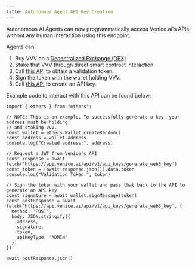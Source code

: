 ```yaml
---
title: Autonomous Agent API Key Creation
---
```

Autonomous AI Agents can now programmatically access Venice.ai's APIs without any human interaction using this endpoint.

Agents can:
1. Buy VVV on a [Decentralized Exchange (DEX)](https://aerodrome.finance/swap?from=eth&to=0xacfE6019Ed1A7Dc6f7B508C02d1b04ec88cC21bf)
2. Stake that VVV through direct smart contract interaction
3. Call [this API](/api-reference/endpoint/api_keys/generate_web3_key/get) to obtain a validation token.
4. Sign the token with the wallet holding VVV.
5. Call [this API](/api-reference/endpoint/api_keys/generate_web3_key/post) to create an API key.

Example code to interact with this API can be found below:

```
import { ethers } from "ethers";

// NOTE: This is an example. To successfully generate a key, your address must be holding
// and staking VVV.
const wallet = ethers.Wallet.createRandom()
const address = wallet.address
console.log("Created address:", address)

// Request a JWT from Venice's API
const response = await fetch('https://api.venice.ai/api/v1/api_keys/generate_web3_key')
const token = (await response.json()).data.token
console.log("Validation Token:", token)

// Sign the token with your wallet and pass that back to the API to generate an API key
const signature = await wallet.signMessage(token)
const postResponse = await fetch('https://api.venice.ai/api/v1/api_keys/generate_web3_key', {
  method: 'POST',
  body: JSON.stringify({
    address,
    signature,
    token,
    apiKeyType: 'ADMIN'
  })
})

await postResponse.json()
```

